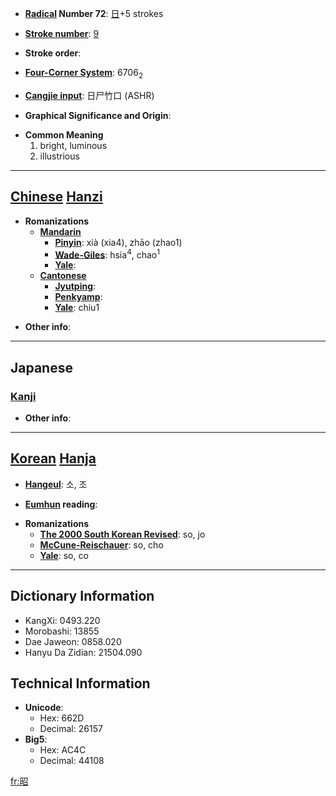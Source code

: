 * '''[[Wiktionary:Chinese radical index| Radical]] Number 72''': [[Wiktionary:Chinese radical index 日|日]]+5 strokes

* '''[[Wiktionary:Chinese total strokes index|Stroke number]]''': [[Wiktionary:Chinese total strokes index 9|9]]

* '''Stroke order''': 

* '''[[Wiktionary:Chinese four corner index|Four-Corner System]]''': 6706<sub>2</sub>

* '''[[Wiktionary:Chinese Cangjie index|Cangjie input]]''': 日尸竹口 (ASHR)

* '''Graphical Significance and Origin''': 

* '''Common Meaning'''
*#bright, luminous
*# illustrious


----

== [[Chinese]] [[Hanzi]] ==

* '''Romanizations'''
** '''[[Mandarin]]'''
*** '''[[Pinyin]]''': xià (xia4), zhāo (zhao1)
*** '''[[Wade-Giles]]''': hsia<sup>4</sup>, chao<sup>1</sup>
*** '''[[Yale]]''': 
** '''[[Cantonese]]'''
*** '''[[Jyutping]]''':
*** '''[[Penkyamp]]''': 
*** '''[[Yale]]''': chiu1

* '''Other info''': 

----

==Japanese==
===[[Kanji]]===
{{kanji|on readings=[[しょう]] (shō)|kun readings=[[あきらか]] (akiraka)}}

* '''Other info''':  

----

== [[Korean]] [[Hanja]] ==

* '''[[Hangeul]]''': 소, 조

* '''[[Eumhun]] reading''': 

* '''Romanizations'''
** '''[[The 2000 South Korean Revised Romanization|The 2000 South Korean Revised]]''': so, jo
** '''[[McCune-Reischauer]]''': so, cho
** '''[[Yale]]''': so, co

----

== Dictionary Information ==

* KangXi: 0493.220
* Morobashi: 13855
* Dae Jaweon: 0858.020
* Hanyu Da Zidian: 21504.090

== Technical Information ==

* '''Unicode''':
** Hex: 662D
** Decimal: 26157
* '''Big5''':
** Hex: AC4C
** Decimal: 44108

[[fr:昭]]